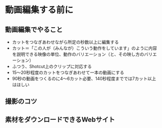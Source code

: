 # 動画編集する前に

## 動画編集でやること

- カットをつなぎあわせながら所定の秒数以上に編集する
- カット＝「この人が（みんなが）こういう動作をしています」のように内容を説明できる映像の単位、動作のバリエーション（と、その映し方のバリエーション）
- ふつう、Shotcut上のクリップに対応する
- 15～20秒程度のカットをつなぎあわせて一本の動画にする
- 90秒の動画をつくるのに4～6カット必要、140秒程度まででは7カット以上はほしい

## 撮影のコツ

## 素材をダウンロードできるWebサイト
